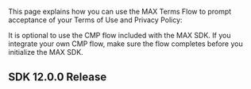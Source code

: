 This page explains how you can use the MAX Terms Flow to prompt acceptance of your Terms of Use and Privacy Policy:

<Callout type="note">
It is optional to use the <Abbr>CMP</Abbr> flow included with the MAX <Abbr>SDK</Abbr>.
If you integrate your own <Abbr>CMP</Abbr> flow, make sure the flow completes before you initialize the MAX <Abbr>SDK</Abbr>.
</Callout>

## <Abbr>SDK</Abbr> 12.0.0 Release
